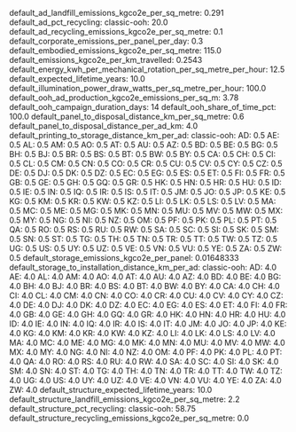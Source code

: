 default_ad_landfill_emissions_kgco2e_per_sq_metre: 0.291
default_ad_pct_recycling:
  classic-ooh: 20.0
default_ad_recycling_emissions_kgco2e_per_sq_metre: 0.1
default_corporate_emissions_per_panel_per_day: 0.3
default_embodied_emissions_kgco2e_per_sq_metre: 115.0
default_emissions_kgco2e_per_km_travelled: 0.2543
default_energy_kwh_per_mechanical_rotation_per_sq_metre_per_hour: 12.5
default_expected_lifetime_years: 10.0
default_illumination_power_draw_watts_per_sq_metre_per_hour: 100.0
default_ooh_ad_production_kgco2e_emissions_per_sq_m: 3.78
default_ooh_campaign_duration_days: 14
default_ooh_share_of_time_pct: 100.0
default_panel_to_disposal_distance_km_per_sq_metre: 0.6
default_panel_to_disposal_distance_per_ad_km: 4.0
default_printing_to_storage_distance_km_per_ad:
  classic-ooh:
    AD: 0.5
    AE: 0.5
    AL: 0.5
    AM: 0.5
    AO: 0.5
    AT: 0.5
    AU: 0.5
    AZ: 0.5
    BD: 0.5
    BE: 0.5
    BG: 0.5
    BH: 0.5
    BJ: 0.5
    BR: 0.5
    BS: 0.5
    BT: 0.5
    BW: 0.5
    BY: 0.5
    CA: 0.5
    CH: 0.5
    CI: 0.5
    CL: 0.5
    CM: 0.5
    CN: 0.5
    CO: 0.5
    CR: 0.5
    CU: 0.5
    CV: 0.5
    CY: 0.5
    CZ: 0.5
    DE: 0.5
    DJ: 0.5
    DK: 0.5
    DZ: 0.5
    EC: 0.5
    EG: 0.5
    ES: 0.5
    ET: 0.5
    FI: 0.5
    FR: 0.5
    GB: 0.5
    GE: 0.5
    GH: 0.5
    GQ: 0.5
    GR: 0.5
    HK: 0.5
    HN: 0.5
    HR: 0.5
    HU: 0.5
    ID: 0.5
    IE: 0.5
    IN: 0.5
    IQ: 0.5
    IR: 0.5
    IS: 0.5
    IT: 0.5
    JM: 0.5
    JO: 0.5
    JP: 0.5
    KE: 0.5
    KG: 0.5
    KM: 0.5
    KR: 0.5
    KW: 0.5
    KZ: 0.5
    LI: 0.5
    LK: 0.5
    LS: 0.5
    LV: 0.5
    MA: 0.5
    MC: 0.5
    ME: 0.5
    MG: 0.5
    MK: 0.5
    MN: 0.5
    MU: 0.5
    MV: 0.5
    MW: 0.5
    MX: 0.5
    MY: 0.5
    NG: 0.5
    NI: 0.5
    NZ: 0.5
    OM: 0.5
    PF: 0.5
    PK: 0.5
    PL: 0.5
    PT: 0.5
    QA: 0.5
    RO: 0.5
    RS: 0.5
    RU: 0.5
    RW: 0.5
    SA: 0.5
    SC: 0.5
    SI: 0.5
    SK: 0.5
    SM: 0.5
    SN: 0.5
    ST: 0.5
    TG: 0.5
    TH: 0.5
    TN: 0.5
    TR: 0.5
    TT: 0.5
    TW: 0.5
    TZ: 0.5
    UG: 0.5
    US: 0.5
    UY: 0.5
    UZ: 0.5
    VE: 0.5
    VN: 0.5
    VU: 0.5
    YE: 0.5
    ZA: 0.5
    ZW: 0.5
default_storage_emissions_kgco2e_per_panel: 0.01648333
default_storage_to_installation_distance_km_per_ad:
  classic-ooh:
    AD: 4.0
    AE: 4.0
    AL: 4.0
    AM: 4.0
    AO: 4.0
    AT: 4.0
    AU: 4.0
    AZ: 4.0
    BD: 4.0
    BE: 4.0
    BG: 4.0
    BH: 4.0
    BJ: 4.0
    BR: 4.0
    BS: 4.0
    BT: 4.0
    BW: 4.0
    BY: 4.0
    CA: 4.0
    CH: 4.0
    CI: 4.0
    CL: 4.0
    CM: 4.0
    CN: 4.0
    CO: 4.0
    CR: 4.0
    CU: 4.0
    CV: 4.0
    CY: 4.0
    CZ: 4.0
    DE: 4.0
    DJ: 4.0
    DK: 4.0
    DZ: 4.0
    EC: 4.0
    EG: 4.0
    ES: 4.0
    ET: 4.0
    FI: 4.0
    FR: 4.0
    GB: 4.0
    GE: 4.0
    GH: 4.0
    GQ: 4.0
    GR: 4.0
    HK: 4.0
    HN: 4.0
    HR: 4.0
    HU: 4.0
    ID: 4.0
    IE: 4.0
    IN: 4.0
    IQ: 4.0
    IR: 4.0
    IS: 4.0
    IT: 4.0
    JM: 4.0
    JO: 4.0
    JP: 4.0
    KE: 4.0
    KG: 4.0
    KM: 4.0
    KR: 4.0
    KW: 4.0
    KZ: 4.0
    LI: 4.0
    LK: 4.0
    LS: 4.0
    LV: 4.0
    MA: 4.0
    MC: 4.0
    ME: 4.0
    MG: 4.0
    MK: 4.0
    MN: 4.0
    MU: 4.0
    MV: 4.0
    MW: 4.0
    MX: 4.0
    MY: 4.0
    NG: 4.0
    NI: 4.0
    NZ: 4.0
    OM: 4.0
    PF: 4.0
    PK: 4.0
    PL: 4.0
    PT: 4.0
    QA: 4.0
    RO: 4.0
    RS: 4.0
    RU: 4.0
    RW: 4.0
    SA: 4.0
    SC: 4.0
    SI: 4.0
    SK: 4.0
    SM: 4.0
    SN: 4.0
    ST: 4.0
    TG: 4.0
    TH: 4.0
    TN: 4.0
    TR: 4.0
    TT: 4.0
    TW: 4.0
    TZ: 4.0
    UG: 4.0
    US: 4.0
    UY: 4.0
    UZ: 4.0
    VE: 4.0
    VN: 4.0
    VU: 4.0
    YE: 4.0
    ZA: 4.0
    ZW: 4.0
default_structure_expected_lifetime_years: 10.0
default_structure_landfill_emissions_kgco2e_per_sq_metre: 2.2
default_structure_pct_recycling:
  classic-ooh: 58.75
default_structure_recycling_emissions_kgco2e_per_sq_metre: 0.0
